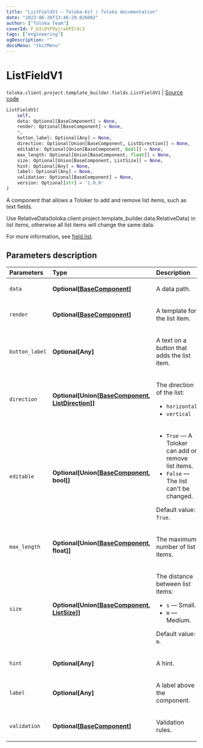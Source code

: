 ```yaml
---
title: "ListFieldV1 — Toloka-Kit | Toloka documentation"
date: "2023-06-20T13:46:29.026002"
author: ["Toloka Team"]
coverId: F_bIcOYF9yjrxkPZrXc3
tags: ["engineering"]
ogDescription: ""
docsMenu: "tkitMenu"
---
```


# ListFieldV1

`toloka.client.project.template_builder.fields.ListFieldV1` | [Source code](https://github.com/Toloka/toloka-kit/blob/v1.2.0/src/client/project/template_builder/fields.py#L296)

```python
ListFieldV1(
    self,
    data: Optional[BaseComponent] = None,
    render: Optional[BaseComponent] = None,
    *,
    button_label: Optional[Any] = None,
    direction: Optional[Union[BaseComponent, ListDirection]] = None,
    editable: Optional[Union[BaseComponent, bool]] = None,
    max_length: Optional[Union[BaseComponent, float]] = None,
    size: Optional[Union[BaseComponent, ListSize]] = None,
    hint: Optional[Any] = None,
    label: Optional[Any] = None,
    validation: Optional[BaseComponent] = None,
    version: Optional[str] = '1.0.0'
)
```

A component that allows a Toloker to add and remove list items, such as text fields.

Use RelativeData(toloka.client.project.template_builder.data.RelativeData) in list items,
otherwise all list items will change the same data.

For more information, see [field.list](/docs/template-builder/reference/field.list).

## Parameters description

| Parameters | Type | Description |
| :----------| :----| :-----------|
`data`|**Optional\[[BaseComponent](/docs/toloka-kit/reference/toloka.client.project.template_builder.base.BaseComponent)\]**|<p>A data path.</p>
`render`|**Optional\[[BaseComponent](/docs/toloka-kit/reference/toloka.client.project.template_builder.base.BaseComponent)\]**|<p>A template for the list item.</p>
`button_label`|**Optional\[Any\]**|<p>A text on a button that adds the list item.</p>
`direction`|**Optional\[Union\[[BaseComponent](/docs/toloka-kit/reference/toloka.client.project.template_builder.base.BaseComponent), [ListDirection](/docs/toloka-kit/reference/toloka.client.project.template_builder.base.ListDirection)\]\]**|<p>The direction of the list:</p> <ul> <li>`horizontal`</li> <li>`vertical`</li> </ul>
`editable`|**Optional\[Union\[[BaseComponent](/docs/toloka-kit/reference/toloka.client.project.template_builder.base.BaseComponent), bool\]\]**|<ul> <li>`True` — A Toloker can add or remove list items.</li> <li>`False` — The list can't be changed.</li> </ul> <p></p><p>Default value: `True`.</p>
`max_length`|**Optional\[Union\[[BaseComponent](/docs/toloka-kit/reference/toloka.client.project.template_builder.base.BaseComponent), float\]\]**|<p>The maximum number of list items.</p>
`size`|**Optional\[Union\[[BaseComponent](/docs/toloka-kit/reference/toloka.client.project.template_builder.base.BaseComponent), [ListSize](/docs/toloka-kit/reference/toloka.client.project.template_builder.base.ListSize)\]\]**|<p>The distance between list items:</p> <ul> <li>`s` — Small.</li> <li>`m` — Medium.</li> </ul> <p></p><p>Default value: `m`.</p>
`hint`|**Optional\[Any\]**|<p>A hint.</p>
`label`|**Optional\[Any\]**|<p>A label above the component.</p>
`validation`|**Optional\[[BaseComponent](/docs/toloka-kit/reference/toloka.client.project.template_builder.base.BaseComponent)\]**|<p>Validation rules.</p>